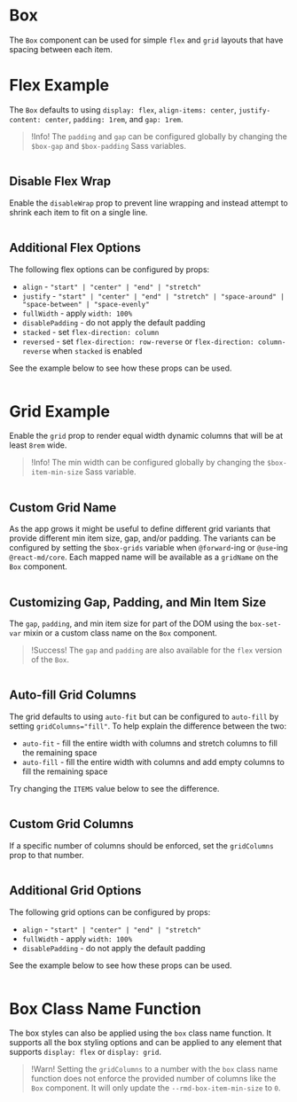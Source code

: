 # Box

The `Box` component can be used for simple `flex` and `grid` layouts that have
spacing between each item.

# Flex Example

The `Box` defaults to using `display: flex`, `align-items: center`,
`justify-content: center`, `padding: 1rem`, and `gap: 1rem`.

> !Info! The `padding` and `gap` can be configured globally by changing the
> `$box-gap` and `$box-padding` Sass variables.

```demo source="./FlexExample.tsx"

```

## Disable Flex Wrap

Enable the `disableWrap` prop to prevent line wrapping and instead attempt to
shrink each item to fit on a single line.

```demo source="./DisableFlexWrap.tsx" disableBox

```

## Additional Flex Options

The following flex options can be configured by props:

- `align` - `"start" | "center" | "end" | "stretch"`
- `justify` - `"start" | "center" | "end" | "stretch" | "space-around" | "space-between" | "space-evenly"`
- `fullWidth` - apply `width: 100%`
- `disablePadding` - do not apply the default padding
- `stacked` - set `flex-direction: column`
- `reversed` - set `flex-direction: row-reverse` or `flex-direction: column-reverse` when `stacked` is enabled

See the example below to see how these props can be used.

```demo source="./AdditionalFlexOptionsExample.tsx" disableBox

```

# Grid Example

Enable the `grid` prop to render equal width dynamic columns that will be at
least `8rem` wide.

> !Info! The min width can be configured globally by changing the
> `$box-item-min-size` Sass variable.

```demo source="./GridExample.tsx" disableBox

```

## Custom Grid Name

As the app grows it might be useful to define different grid variants that
provide different min item size, gap, and/or padding. The variants can be
configured by setting the `$box-grids` variable when `@forward`-ing or
`@use`-ing `@react-md/core`. Each mapped name will be available as a `gridName`
on the `Box` component.

```demo source="./CustomGridNameExample.tsx" disableBox

```

## Customizing Gap, Padding, and Min Item Size

The `gap`, `padding`, and min item size for part of the DOM using the
`box-set-var` mixin or a custom class name on the `Box` component.

> !Success! The `gap` and `padding` are also available for the `flex` version
> of the `Box`.

```demo source="./CustomizingGapPaddingAndMinItemSize.tsx" disableBox

```

## Auto-fill Grid Columns

The grid defaults to using `auto-fit` but can be configured to `auto-fill`
by setting `gridColumns="fill"`. To help explain the difference between the two:

- `auto-fit` - fill the entire width with columns and stretch columns to fill
  the remaining space
- `auto-fill` - fill the entire width with columns and add empty columns to
  fill the remaining space

Try changing the `ITEMS` value below to see the difference.

```demo source="./AutoFillGridColumnsExample.tsx" disableBox

```

## Custom Grid Columns

If a specific number of columns should be enforced, set the `gridColumns` prop
to that number.

```demo source="./CustomGridColumnsExample.tsx" disableBox

```

## Additional Grid Options

The following grid options can be configured by props:

- `align` - `"start" | "center" | "end" | "stretch"`
- `fullWidth` - apply `width: 100%`
- `disablePadding` - do not apply the default padding

See the example below to see how these props can be used.

```demo source="./AdditionalGridOptionsExample.tsx" disableBox

```

# Box Class Name Function

The box styles can also be applied using the `box` class name function. It
supports all the box styling options and can be applied to any element that
supports `display: flex` or `display: grid`.

> !Warn! Setting the `gridColumns` to a number with the `box` class name
> function does not enforce the provided number of columns like the `Box`
> component. It will only update the `--rmd-box-item-min-size` to `0`.

```demo source="./BoxClassNameFunctionExample.tsx" disableBox

```
